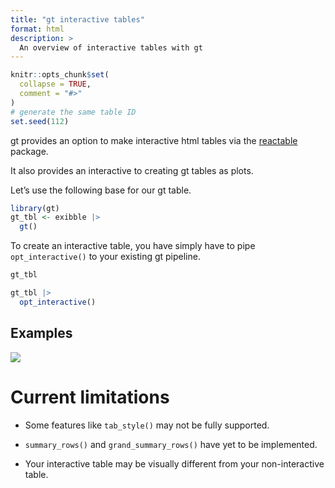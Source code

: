 ```yaml
---
title: "gt interactive tables"
format: html
description: >
  An overview of interactive tables with gt
---
```


```r
knitr::opts_chunk$set(
  collapse = TRUE,
  comment = "#>"
)
# generate the same table ID
set.seed(112)
```

gt provides an option to make interactive html tables via the [reactable](https://glin.github.io/reactable/index.html) package.

It also provides an interactive to creating gt tables as plots.

Let's use the following base for our gt table.

```r
library(gt)
gt_tbl <- exibble |>
  gt()
```

To create an interactive table, you have simply have to pipe `opt_interactive()` to your existing gt pipeline.

```r
gt_tbl
```

```r
gt_tbl |>
  opt_interactive()
```

## Examples

![](images/clipboard-2210070624.png)

# Current limitations

-   Some features like `tab_style()` may not be fully supported.

-   `summary_rows()` and `grand_summary_rows()` have yet to be implemented.

-   Your interactive table may be visually different from your non-interactive table.
